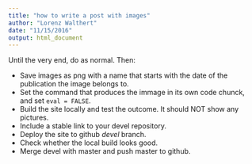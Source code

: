 ```yaml
---
title: "how to write a post with images"
author: "Lorenz Walthert"
date: "11/15/2016"
output: html_document
---
```

Until the very end, do as normal. Then: 

* Save images as png with a name that starts with the date of the publication 
  the image belongs to.
* Set the command that produces the immage in its own code chunck, and set 
  `eval = FALSE`. 
* Build the site locally and test the outcome. It should NOT show any pictures.
* Include a stable link to your devel repository.
* Deploy the site to github  *devel* branch.
* Check whether the local build looks good.
* Merge devel with master and push master to github.

